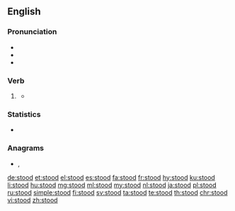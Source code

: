 ==English==

===Pronunciation===
* {{IPA|/stʊd/|lang=en}}
* {{audio|en-us-stood.ogg|Audio (US)|lang=en}}
* {{rhymes|ʊd|lang=en}}

===Verb===
{{head|en|verb form}}

# {{en-past of|stand}}
#: {{ux|en|There was a bloke '''stood''' next to me wearing nothing but sandals.}}
#* {{quote-book|year=1918|author={{w|W. B. Maxwell}}|chapter=19
|title=[http://openlibrary.org/works/OL1097634W The Mirror and the Lamp]
|passage=At the far end of the houses the head gardener '''stood''' waiting for his mistress, and he gave her strips of bass to tie up her nosegay. This she did slowly and laboriously, with knuckly old fingers that shook.}}

===Statistics===
* {{rank|poor|present|water|260|stood|large|within|room}}

===Anagrams===
* {{l|en|todos}}, {{l|en|to-dos}}

[[de:stood]]
[[et:stood]]
[[el:stood]]
[[es:stood]]
[[fa:stood]]
[[fr:stood]]
[[hy:stood]]
[[ku:stood]]
[[li:stood]]
[[hu:stood]]
[[mg:stood]]
[[ml:stood]]
[[my:stood]]
[[nl:stood]]
[[ja:stood]]
[[pl:stood]]
[[ru:stood]]
[[simple:stood]]
[[fi:stood]]
[[sv:stood]]
[[ta:stood]]
[[te:stood]]
[[th:stood]]
[[chr:stood]]
[[vi:stood]]
[[zh:stood]]